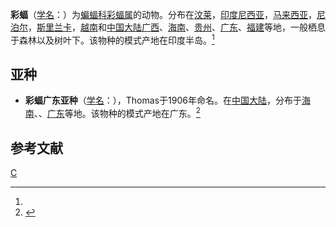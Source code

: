 {{Speciesbox 
| genus = Kerivoula
| species = picta
| status = LC
| status_system = iucn3.1 
| status_ref = <ref name=iucn>{{IUCN2008 | assessors = Hutson, A.M., Francis, C., Molur, S. & Srinivasulu, C.| year=2008 | id = 10985 | title=Kerivoula picta | downloaded=2009-04-03}}</ref>
| image = Kerivoula picta - Museo Civico di Storia Naturale Giacomo Doria - Genoa, Italy - DSC02554.JPG
| authority = (Pallas, 1767)<ref name='id221'>{{cite web| url =http://www.bioinfo.cn/db05/BjdwSpecies.php?action=view&id=221| title =彩蝠| work =《中国动物物种编目数据库》| publisher =中国科学院微生物研究所| author =中国科学院动物研究所| accessdate =2009-03-27| deadurl =yes| archiveurl =https://web.archive.org/web/20131203122335/http://www.bioinfo.cn/db05/BjdwSpecies.php?action=view| archivedate =2013-12-03}}</ref>
}}

'''彩蝠'''（[[学名|学名]]：{{lang|la|''Kerivoula picta''}}）为[[蝙蝠科|蝙蝠科]][[彩蝠属|彩蝠属]]的动物。分布在[[汶莱|汶莱]]，[[印度尼西亚|印度尼西亚]]，[[马来西亚|马来西亚]]，[[尼泊尔|尼泊尔]]，[[斯里兰卡|斯里兰卡]]，[[越南|越南]]和[[中国大陆|中国大陆]][[广西|广西]]、[[海南|海南]]、[[贵州|贵州]]、[[广东|广东]]、[[福建|福建]]等地，一般栖息于森林以及树叶下。该物种的模式产地在印度半岛。<ref name='id221'/>

==亚种==
*'''彩蝠广东亚种'''（[[学名|学名]]：{{lang|la|''Kerivoula picta belissima''}}），Thomas于1906年命名。在[[中国大陆|中国大陆]]，分布于[[海南|海南]]、、[[广东|广东]]等地。该物种的模式产地在广东。<ref name='id222'>{{cite web| url =http://www.bioinfo.cn/db05/BjdwSpecies.php?action=view&id=222| title =彩蝠广东亚种| work =《中国动物物种编目数据库》| publisher =中国科学院微生物研究所| author =中国科学院动物研究所| accessdate =2009-03-27| deadurl =yes| archiveurl =https://web.archive.org/web/20160305020403/http://www.bioinfo.cn/db05/BjdwSpecies.php?action=view&id=222| archivedate =2016-03-05}}</ref>

== 参考文献 ==
{{reflist}}
{{Taxonbar|from=Q647798}}

[[Category:彩蝠属|C]]